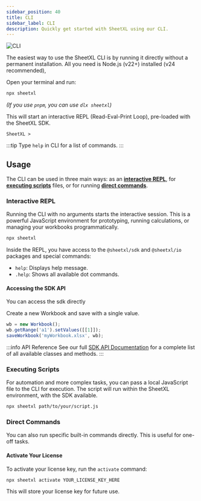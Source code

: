 ```yaml
---
sidebar_position: 40
title: CLI
sidebar_label: CLI
description: Quickly get started with SheetXL using our CLI.
---
```


<div style={{ display: 'flex', justifyContent: 'center', marginBottom: 32 }}>
  <img
    src={require('/static/img/cli-logo.png').default}
    alt="CLI"
    style={{
      maxWidth: 180,
      background: '#ffffff',
      width: '100%',
      borderRadius: 16,
      paddingTop: 12, paddingBottom: 12,
      paddingLeft: 6, paddingRight: 6,
      boxShadow: '0 4px 24px rgba(0,0,0,0.08)'
    }}
  />
</div>

The easiest way to use the SheetXL CLI is by running it directly without a permanent installation. All you need is Node.js (v22+) installed (v24 recommended),

Open your terminal and run:

```bash
npx sheetxl
```

*(If you use `pnpm`, you can use `dlx sheetxl`)*

This will start an interactive REPL (Read-Eval-Print Loop), pre-loaded with the SheetXL SDK.

```terminal
SheetXL >
```

:::tip
Type `help` in CLI for a list of commands.
:::

## Usage

The CLI can be used in three main ways: as an [**interactive REPL**](#interactive-repl), for [**executing scripts**](#executing-scripts) files, or for running [**direct commands**](#direct-commands).

### Interactive REPL

Running the CLI with no arguments starts the interactive session. This is a powerful JavaScript environment for prototyping, running calculations, or managing your workbooks programmatically.

```bash
npx sheetxl
```

Inside the REPL, you have access to the `@sheetxl/sdk` and `@sheetxl/io` packages and special commands:

* `help`: Displays help message.
* `.help`: Shows all available dot commands.


#### Accessing the SDK API

You can access the sdk directly

Create a new Workbook and save with a single value.

```javascript title="New Workbook"
wb = new Workbook();
wb.getRange('a1').setValues([[1]]);
saveWorkbook('myWorkbook.xlsx', wb);
```

:::info API Reference
See our full [SDK API Documentation](https://api.sheetxl.com) for a complete list of all available classes and methods.
:::

### Executing Scripts

For automation and more complex tasks, you can pass a local JavaScript file to the CLI for execution. The script will run within the SheetXL environment, with the SDK available.

```bash
npx sheetxl path/to/your/script.js
```

### Direct Commands

You can also run specific built-in commands directly. This is useful for one-off tasks.

#### Activate Your License

To activate your license key, run the `activate` command:

```bash
npx sheetxl activate YOUR_LICENSE_KEY_HERE
```

This will store your license key for future use.